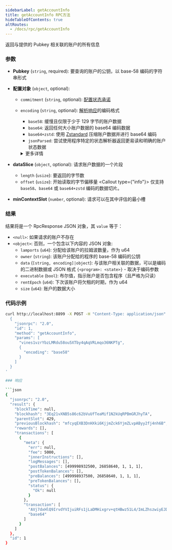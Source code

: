 ```yaml
---
sidebarLabel: getAccountInfo
title: getAccountInfo RPC方法
hideTableOfContents: true
altRoutes:
  - /docs/rpc/getAccountInfo
---
```


返回与提供的 Pubkey 相关联的账户的所有信息

### 参数

- **Pubkey** (`string`, required): 要查询的账户的公钥，以 base-58 编码的字符串形式
- **配置对象** (`object`, optional):
  - `commitment` (`string`, optional): [配置状态承诺](/docs/rpc/index.mdx#configuring-state-commitment)
  - `encoding` (`string`, optional): [解析响应](/docs/rpc/index.mdx#parsed-responses)的编码格式
    - `base58`: 缓慢且仅限于少于 129 字节的账户数据
    - `base64`: 返回任何大小账户数据的 base64 编码数据
    - `base64+zstd`: 使用 [Zstandard](https://facebook.github.io/zstd/) 压缩账户数据并进行 base64 编码
    - `jsonParsed`: 尝试使用程序特定的状态解析器返回更易读和明确的账户状态数据

    <details>
    <summary>更多详情</summary>

    - 当请求 `jsonParsed` 但找不到解析器时，字段会回退到 `base64` 编码，当 `data` 字段类型为 `string` 时可检测到
    </details>

- **dataSlice** (`object`, optional): 请求账户数据的一个片段
  - `length` (`usize`): 要返回的字节数
  - `offset` (`usize`): 开始读取的字节偏移量
  <Callout type={"info"}>
  仅支持 `base58`、`base64` 或 `base64+zstd` 编码的数据切片。
  </Callout>
- **minContextSlot** (`number`, optional): 请求可以在其中评估的最小槽

### 结果

结果将是一个 RpcResponse JSON 对象，其 `value` 等于：

- `<null>`: 如果请求的账户不存在
- `<object>`: 否则，一个包含以下内容的 JSON 对象:
  - `lamports` (`u64`): 分配给该账户的拉姆波数量，作为 u64
  - `owner` (`string`): 该账户分配给的程序的 base-58 编码的公钥
  - `data` (`[string, encoding]|object`): 与该账户相关联的数据，可以是编码的二进制数据或 JSON 格式 `{<program>: <state>}` - 取决于编码参数
  - `executable` (`bool`): 布尔值，指示账户是否包含程序（且严格为只读）
  - `rentEpoch` (`u64`): 下次该账户将欠租的时期，作为 u64
  - `size` (`u64`): 账户的数据大小

### 代码示例

```bash
curl http://localhost:8899 -X POST -H "Content-Type: application/json" -d '
  {
    "jsonrpc": "2.0",
    "id": 1,
    "method": "getAccountInfo",
    "params": [
      "vines1vzrYbzLMRdu58ou5XTby4qAqVRLmqo36NKPTg",
      {
        "encoding": "base58"
      }
    ]
  }
'

### 响应

```json
{
  "jsonrpc": "2.0",
  "result": {
    "blockTime": null,
    "blockhash": "3Eq21vXNB5s86c62bVuUfTeaMif1N2kUqRPBmGRJhyTA",
    "parentSlot": 429,
    "previousBlockhash": "mfcyqEXB3DnHXki6KjjmZck6YjmZLvpAByy2fj4nh6B",
    "rewards": [],
    "transactions": [
      {
        "meta": {
          "err": null,
          "fee": 5000,
          "innerInstructions": [],
          "logMessages": [],
          "postBalances": [499998932500, 26858640, 1, 1, 1],
          "postTokenBalances": [],
          "preBalances": [499998937500, 26858640, 1, 1, 1],
          "preTokenBalances": [],
          "status": {
            "Ok": null
          }
        },
        "transaction": [
          "AVj7dxHlQ9IrvdYVIjuiRFs1jLaDMHixgrv+qtHBwz51L4/ImLZhszwiyEJDIp7xeBSpm/TX5B7mYzxa+fPOMw0BAAMFJMJVqLw+hJYheizSoYlLm53KzgT82cDVmazarqQKG2GQsLgiqktA+a+FDR4/7xnDX7rsusMwryYVUdixfz1B1Qan1RcZLwqvxvJl4/t3zHragsUp0L47E24tAFUgAAAABqfVFxjHdMkoVmOYaR1etoteuKObS21cc1VbIQAAAAAHYUgdNXR0u3xNdiTr072z2DVec9EQQ/wNo1OAAAAAAAtxOUhPBp2WSjUNJEgfvy70BbxI00fZyEPvFHNfxrtEAQQEAQIDADUCAAAAAQAAAAAAAACtAQAAAAAAAAdUE18R96XTJCe+YfRfUp6WP+YKCy/72ucOL8AoBFSpAA==",
          "base64"
        ]
      }
    ]
  },
  "id": 1
}
```

</DocRightSide>
</DocSideBySide>
